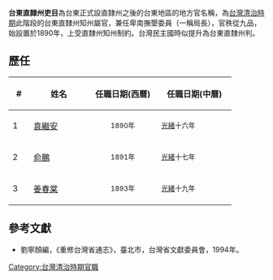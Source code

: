 '''台東直隸州吏目'''為台東正式設直隸州之後的台東地區的地方官名稱，為[[台灣清治時期|台灣清治時期]]此階段的台東直隸州知州屬官，兼任卑南撫墾委員（一稱局長），官秩從九品，始設置於1890年，上受直隸州知州制約。台灣民主國時似提升為台東直隸州判。

==歷任==
{| class="wikitable"
!width="25"|#||width="100"|姓名||width="120"|任職日期(西曆)||width="130"|任職日期(中曆)
|-
|1||[[袁繼安|袁繼安]]||align ="center"|<small>1890年||<small>[[光緒|光緒]]十六年
|-
|2||[[俞鵬|俞鵬]]||align ="center"|<small>1891年||<small>[[光緒|光緒]]十七年
|-
|3||[[姜春棠|姜春棠]]||align ="center"|<small>1893年||<small>[[光緒|光緒]]十九年
|}

==參考文獻==
*劉寧顏編，《重修台灣省通志》，臺北市，台灣省文獻委員會，1994年。 

[[Category:台灣清治時期官職|Category:台灣清治時期官職]]